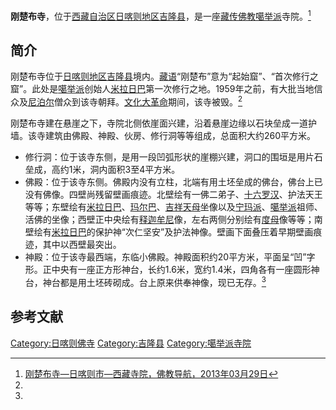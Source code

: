 {{Infobox Tibetan Buddhist monastery
|name =刚楚布寺
|image =
|image size = 250px
|alt = 
|caption = 
|t=
|w=
|to = 
|ipa={{IPA|}}
|z=
|thdl=
|e=
|tc=剛楚布寺
|s=刚楚布寺
|p=
|m=
|k=
|pushpin_map = 
|latd =  | latm =  | lats =  | latNS = 
|longd=  | longm= | longs =| longEW = 
|iso_region = 
|map_caption = 
|mapsize = 
|location_country = 中国
|location = {{CHN}}[[西藏自治区|西藏自治区]][[日喀则地区|日喀则地区]][[吉隆县|吉隆县]]
|coordinates_display =
|founded_by = 
|date_founded =
|date_renovated =
|sect = [[噶举派|噶举派]]
|mather =
|children =
|dedicated_to = 
|tulku =
|head_lama = 
|head_mgh =
|no._of_monks = 
|architecture = 
|festivals =
|footnotes = 
}}

'''刚楚布寺'''，位于[[西藏自治区|西藏自治区]][[日喀则地区|日喀则地区]][[吉隆县|吉隆县]]，是一座[[藏传佛教|藏传佛教]][[噶举派|噶举派]]寺院。<ref name=kmx>[http://www.fjdh.com/ffzt/fjhy/ahsy2013/03/185056220793.html 刚楚布寺—日喀则市—西藏寺院，佛教导航，2013年03月29日]{{Dead link|date=2018年7月 |bot=InternetArchiveBot |fix-attempted=no }}</ref>

==简介==
刚楚布寺位于[[日喀则地区|日喀则地区]][[吉隆县|吉隆县]]境内。[[藏语|藏语]]“刚楚布”意为“起始窟”、“首次修行之窟”。此处是[[噶举派|噶举派]]创始人[[米拉日巴|米拉日巴]]第一次修行之地。1959年之前，有大批当地信众及[[尼泊尔|尼泊尔]]僧众到该寺朝拜。[[文化大革命|文化大革命]]期间，该寺被毁。<ref name=kmx/>

刚楚布寺建在悬崖之下，寺院北侧依崖面兴建，沿着悬崖边缘以石块垒成一道护墙。该寺建筑由佛殿、神殿、伙房、修行洞等等组成，总面积大约260平方米。
*修行洞：位于该寺东侧，是用一段凹弧形状的崖棚兴建，洞口的围垣是用片石垒成，高约1米，洞内面积3至4平方米。
*佛殿：位于该寺东侧。佛殿内没有立柱，北端有用土坯垒成的佛台，佛台上已没有佛像。四壁尚残留壁画痕迹。北壁绘有一佛二弟子、[[十六罗汉|十六罗汉]]、护法天王等等；东壁绘有[[米拉日巴|米拉日巴]]、[[玛尔巴|玛尔巴]]、[[吉祥天母|吉祥天母]]坐像以及[[宁玛派|宁玛派]]、[[噶举派|噶举派]]祖师、活佛的坐像；西壁正中央绘有[[释迦牟尼|释迦牟尼]]像，左右两侧分别绘有[[度母|度母]]像等等；南壁绘有[[米拉日巴|米拉日巴]]的保护神“次仁坚安”及护法神像。壁画下面叠压着早期壁画痕迹，其中以西壁最突出。
*神殿：位于该寺最西端，东临小佛殿。神殿面积约20平方米，平面呈“凹”字形。正中央有一座正方形神台，长约1.6米，宽约1.4米，四角各有一座圆形神台，神台都是用土坯砖砌成。台上原来供奉神像，现已无存。<ref name=kmx/>

==参考文献==
{{reflist}}

{{日喀则地标}}
[[Category:日喀则佛寺|Category:日喀则佛寺]]
[[Category:吉隆县|Category:吉隆县]]
[[Category:噶举派寺院|Category:噶举派寺院]]
